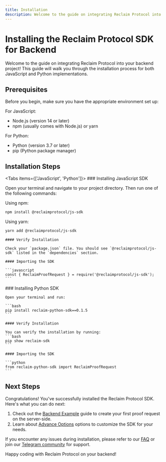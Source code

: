 ```yaml
---
title: Installation
description: Welcome to the guide on integrating Reclaim Protocol into your Node.js backend project! This guide will walk you through the installation process and help you get started quickly.
---
```



# Installing the Reclaim Protocol SDK for Backend

Welcome to the guide on integrating Reclaim Protocol into your backend project! This guide will walk you through the installation process for both JavaScript and Python implementations.

## Prerequisites

Before you begin, make sure you have the appropriate environment set up:

For JavaScript:
- Node.js (version 14 or later)
- npm (usually comes with Node.js) or yarn

For Python:
- Python (version 3.7 or later)
- pip (Python package manager)

## Installation Steps

<Tabs items={['JavaScript', 'Python']}>
  <Tab>
    ### Installing JavaScript SDK

Open your terminal and navigate to your project directory. Then run one of the following commands:

Using npm:
```bash
npm install @reclaimprotocol/js-sdk
```

Using yarn:
```bash
yarn add @reclaimprotocol/js-sdk
```

    #### Verify Installation

    Check your `package.json` file. You should see `@reclaimprotocol/js-sdk` listed in the `dependencies` section.

    #### Importing the SDK

    ```javascript
    const { ReclaimProofRequest } = require('@reclaimprotocol/js-sdk');
    ```
  </Tab>
  <Tab>
    ### Installing Python SDK

    Open your terminal and run:

    ```bash
    pip install reclaim-python-sdk==0.1.5
    ```

    #### Verify Installation

    You can verify the installation by running:
    ```bash
    pip show reclaim-sdk
    ```

    #### Importing the SDK

    ```python
    from reclaim-python-sdk import ReclaimProofRequest
    ```
  </Tab>
</Tabs>

## Next Steps

Congratulations! You've successfully installed the Reclaim Protocol SDK. Here's what you can do next:

1. Check out the [Backend Example](./backend-example) guide to create your first proof request on the server-side.
2. Learn about [Advance Options](../advance-options/advance-options) options to customize the SDK for your needs.

If you encounter any issues during installation, please refer to our [FAQ](https://reclaimprotocol.org/faq) or join our [Telegram community](https://t.me/protocolreclaim) for support.

Happy coding with Reclaim Protocol on your backend!
